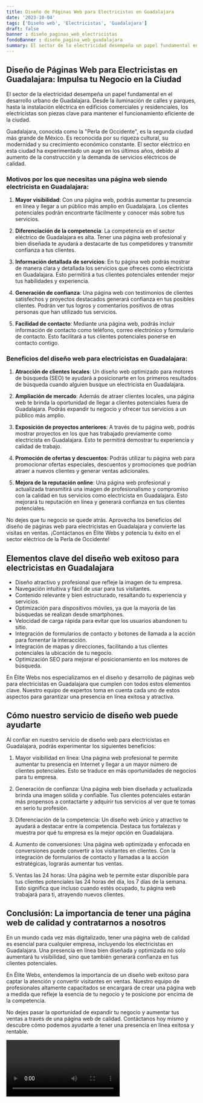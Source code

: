 ```yaml
---
title: Diseño de Páginas Web para Electricistas en Guadalajara
date: '2023-10-04'
tags: ['Diseño web', 'Electricistas', 'Guadalajara']
draft: false
banner : diseño_paginas_web_electricistas
fondoBanner : diseño_pagina_web_guadalajara
summary: El sector de la electricidad desempeña un papel fundamental en el desarrollo urbano de Guadalajara. Desde la iluminación de calles y parques, hasta la instalación eléctrica en edificios comerciales y residenciales, los electricistas son piezas clave para mantener el funcionamiento eficiente de la ciudad.
---
```


## Diseño de Páginas Web para Electricistas en Guadalajara: Impulsa tu Negocio en la Ciudad

El sector de la electricidad desempeña un papel fundamental en el desarrollo urbano de Guadalajara. Desde la iluminación de calles y parques, hasta la instalación eléctrica en edificios comerciales y residenciales, los electricistas son piezas clave para mantener el funcionamiento eficiente de la ciudad.

Guadalajara, conocida como la "Perla de Occidente", es la segunda ciudad más grande de México. Es reconocida por su riqueza cultural, su modernidad y su crecimiento económico constante. El sector eléctrico en esta ciudad ha experimentado un auge en los últimos años, debido al aumento de la construcción y la demanda de servicios eléctricos de calidad.

### Motivos por los que necesitas una página web siendo electricista en Guadalajara:

1. **Mayor visibilidad**: Con una página web, podrás aumentar tu presencia en línea y llegar a un público más amplio en Guadalajara. Los clientes potenciales podrán encontrarte fácilmente y conocer más sobre tus servicios.

2. **Diferenciación de la competencia**: La competencia en el sector eléctrico de Guadalajara es alta. Tener una página web profesional y bien diseñada te ayudará a destacarte de tus competidores y transmitir confianza a tus clientes.

3. **Información detallada de servicios**: En tu página web podrás mostrar de manera clara y detallada los servicios que ofreces como electricista en Guadalajara. Esto permitirá a tus clientes potenciales entender mejor tus habilidades y experiencia.

4. **Generación de confianza**: Una página web con testimonios de clientes satisfechos y proyectos destacados generará confianza en tus posibles clientes. Podrán ver tus logros y comentarios positivos de otras personas que han utilizado tus servicios.

5. **Facilidad de contacto**: Mediante una página web, podrás incluir información de contacto como teléfono, correo electrónico y formulario de contacto. Esto facilitará a tus clientes potenciales ponerse en contacto contigo.

### Beneficios del diseño web para electricistas en Guadalajara:

1. **Atracción de clientes locales**: Un diseño web optimizado para motores de búsqueda (SEO) te ayudará a posicionarte en los primeros resultados de búsqueda cuando alguien busque un electricista en Guadalajara.

2. **Ampliación de mercado**: Además de atraer clientes locales, una página web te brinda la oportunidad de llegar a clientes potenciales fuera de Guadalajara. Podrás expandir tu negocio y ofrecer tus servicios a un público más amplio.

3. **Exposición de proyectos anteriores**: A través de tu página web, podrás mostrar proyectos en los que has trabajado previamente como electricista en Guadalajara. Esto te permitirá demostrar tu experiencia y calidad de trabajo.

4. **Promoción de ofertas y descuentos**: Podrás utilizar tu página web para promocionar ofertas especiales, descuentos y promociones que podrían atraer a nuevos clientes y generar ventas adicionales.

5. **Mejora de la reputación online**: Una página web profesional y actualizada transmitirá una imagen de profesionalismo y compromiso con la calidad en tus servicios como electricista en Guadalajara. Esto mejorará tu reputación en línea y generará confianza en tus clientes potenciales.

No dejes que tu negocio se quede atrás. Aprovecha los beneficios del diseño de páginas web para electricistas en Guadalajara y convierte las visitas en ventas. ¡Contáctanos en Élite Webs y potencia tu éxito en el sector eléctrico de la Perla de Occidente!

<GifSeo />

<Cta />

## Elementos clave del diseño web exitoso para electricistas en Guadalajara

- Diseño atractivo y profesional que refleje la imagen de tu empresa.
- Navegación intuitiva y fácil de usar para tus visitantes.
- Contenido relevante y bien estructurado, resaltando tu experiencia y servicios.
- Optimización para dispositivos móviles, ya que la mayoría de las búsquedas se realizan desde smartphones.
- Velocidad de carga rápida para evitar que los usuarios abandonen tu sitio.
- Integración de formularios de contacto y botones de llamada a la acción para fomentar la interacción.
- Integración de mapas y direcciones, facilitando a tus clientes potenciales la ubicación de tu negocio.
- Optimización SEO para mejorar el posicionamiento en los motores de búsqueda.

En Élite Webs nos especializamos en el diseño y desarrollo de páginas web para electricistas en Guadalajara que cumplen con todos estos elementos clave. Nuestro equipo de expertos toma en cuenta cada uno de estos aspectos para garantizar una presencia en línea exitosa y atractiva.

## Cómo nuestro servicio de diseño web puede ayudarte

Al confiar en nuestro servicio de diseño web para electricistas en Guadalajara, podrás experimentar los siguientes beneficios:

1. Mayor visibilidad en línea: Una página web profesional te permite aumentar tu presencia en Internet y llegar a un mayor número de clientes potenciales. Esto se traduce en más oportunidades de negocios para tu empresa.

2. Generación de confianza: Una página web bien diseñada y actualizada brinda una imagen sólida y confiable. Tus clientes potenciales estarán más propensos a contactarte y adquirir tus servicios al ver que te tomas en serio tu profesión.

3. Diferenciación de la competencia: Un diseño web único y atractivo te ayudará a destacar entre la competencia. Destaca tus fortalezas y muestra por qué tu empresa es la mejor opción en Guadalajara.

4. Aumento de conversiones: Una página web optimizada y enfocada en conversiones puede convertir a los visitantes en clientes. Con la integración de formularios de contacto y llamadas a la acción estratégicas, lograrás aumentar tus ventas.

5. Ventas las 24 horas: Una página web te permite estar disponible para tus clientes potenciales las 24 horas del día, los 7 días de la semana. Esto significa que incluso cuando estés ocupado, tu página web trabajará para ti, atrayendo nuevos clientes.

## Conclusión: La importancia de tener una página web de calidad y contratarnos a nosotros

En un mundo cada vez más digitalizado, tener una página web de calidad es esencial para cualquier empresa, incluyendo los electricistas en Guadalajara. Una presencia en línea bien diseñada y optimizada no solo aumentará tu visibilidad, sino que también generará confianza en tus clientes potenciales.

En Élite Webs, entendemos la importancia de un diseño web exitoso para captar la atención y convertir visitantes en ventas. Nuestro equipo de profesionales altamente capacitados se encargará de crear una página web a medida que refleje la esencia de tu negocio y te posicione por encima de la competencia.

No dejes pasar la oportunidad de expandir tu negocio y aumentar tus ventas a través de una página web de calidad. Contáctanos hoy mismo y descubre cómo podemos ayudarte a tener una presencia en línea exitosa y rentable.

<Video />

<CtaBot job='Electricistas' city='Guadalajara'/>

<Gmaps query='Guadalajara+españa+maps' />